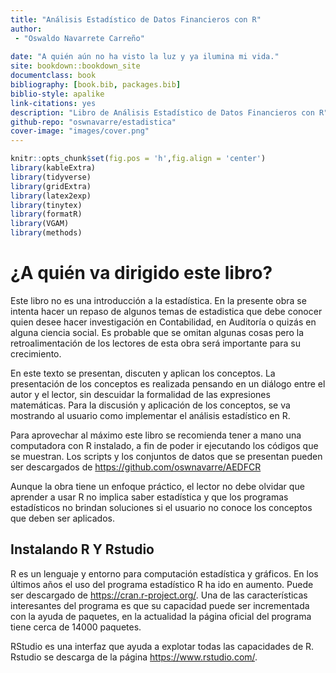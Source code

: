 ```yaml
--- 
title: "Análisis Estadístico de Datos Financieros con R"
author: 
 - "Oswaldo Navarrete Carreño"
 
date: "A quién aún no ha visto la luz y ya ilumina mi vida."
site: bookdown::bookdown_site
documentclass: book
bibliography: [book.bib, packages.bib]
biblio-style: apalike
link-citations: yes
description: "Libro de Análisis Estadístico de Datos Financieros con R"
github-repo: "oswnavarre/estadistica"
cover-image: "images/cover.png"
---
```


```r
knitr::opts_chunk$set(fig.pos = 'h',fig.align = 'center')
library(kableExtra)
library(tidyverse)
library(gridExtra)
library(latex2exp)
library(tinytex)
library(formatR)
library(VGAM)
library(methods)
```

# ¿A quién va dirigido este libro?

Este libro no es una introducción a la estadística. En la presente obra se intenta hacer un repaso de algunos temas de estadistica que debe conocer quien desee hacer investigación en Contabilidad, en Auditoría o quizás en alguna ciencia social. Es probable que se omitan algunas cosas pero la retroalimentación de los lectores de esta obra será importante para su crecimiento.

En este texto se presentan, discuten y aplican los conceptos. La presentación de los conceptos es realizada pensando en un diálogo entre el autor y el lector, sin descuidar la formalidad de las expresiones matemáticas. Para la discusión y aplicación de los conceptos, se va mostrando al usuario como implementar el análisis estadístico en R. 

Para aprovechar al máximo este libro se recomienda tener a mano una computadora con R instalado, a fin de poder ir ejecutando los códigos que se muestran. Los scripts y los conjuntos de datos que se presentan pueden ser descargados de <https://github.com/oswnavarre/AEDFCR>

Aunque la obra tiene un enfoque práctico, el lector no debe olvidar que aprender a usar R no implica saber estadística y que los programas estadísticos no brindan soluciones si el usuario no conoce los conceptos que deben ser aplicados. 


## Instalando R Y Rstudio

R es un lenguaje y entorno para computación estadística y gráficos. En los últimos años el uso del programa estadístico R ha ido en aumento. Puede ser descargado de <https://cran.r-project.org/>. Una de las características interesantes del programa es que su capacidad puede ser incrementada con la ayuda de paquetes, en la actualidad la página oficial del programa tiene cerca de 14000 paquetes. 

RStudio es una interfaz que ayuda a explotar todas las capacidades de R. Rstudio se descarga de la página <https://www.rstudio.com/>. 